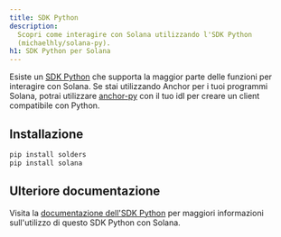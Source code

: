 ```yaml
---
title: SDK Python
description:
  Scopri come interagire con Solana utilizzando l'SDK Python
  (michaelhly/solana-py).
h1: SDK Python per Solana
---
```


Esiste un [SDK Python](https://github.com/michaelhly/solana-py) che supporta la
maggior parte delle funzioni per interagire con Solana. Se stai utilizzando
Anchor per i tuoi programmi Solana, potrai utilizzare
[anchor-py](https://github.com/kevinheavey/anchorpy) con il tuo idl per creare
un client compatibile con Python.

## Installazione

```bash title="Terminal"
pip install solders
pip install solana
```

## Ulteriore documentazione

Visita la
[documentazione dell'SDK Python](https://github.com/michaelhly/solana-py?tab=readme-ov-file#general-usage)
per maggiori informazioni sull'utilizzo di questo SDK Python con Solana.
